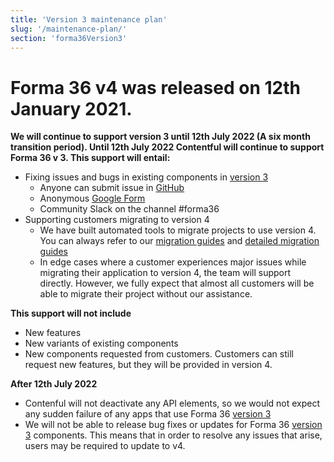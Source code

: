 ```yaml
---
title: 'Version 3 maintenance plan'
slug: '/maintenance-plan/'
section: 'forma36Version3'
---
```


# Forma 36 v4 was released on 12th January 2021.

**We will continue to support version 3 until 12th July 2022 (A six month transition period). Until 12th July 2022 Contentful will continue to support Forma 36 v 3. This support will entail:**

- Fixing issues and bugs in existing components in [version 3](https://v3.f36.contentful.com/)
  - Anyone can submit issue in [GitHub](https://github.com/contentful/forma-36/issues/new/choose)
  - Anonymous [Google Form](https://docs.google.com/forms/d/e/1FAIpQLSdoCpFKpbLYIUZhMbWJX9RbTxdHCp5HzZSFdH5D8DpDRatvYg/viewform)
  - Community Slack on the channel #forma36
- Supporting customers migrating to version 4
  - We have built automated tools to migrate projects to use version 4. You can always refer to our [migration guides](/migration-v3-to-v4) and [detailed migration guides](https://github.com/contentful/forma-36/blob/forma-v4/MIGRATION.md#How-to-migrate-your-packages-to-v4)
  - In edge cases where a customer experiences major issues while migrating their application to version 4, the team will support directly. However, we fully expect that almost all customers will be able to migrate their project without our assistance.

**This support will not include**

- New features
- New variants of existing components
- New components requested from customers. Customers can still request new features, but they will be provided in version 4.

**After 12th July 2022**

- Contenful will not deactivate any API elements, so we would not expect any sudden failure of any apps that use Forma 36 [version 3](https://v3.f36.contentful.com/)
- We will not be able to release bug fixes or updates for Forma 36 [version 3](https://v3.f36.contentful.com/) components. This means that in order to resolve any issues that arise, users may be required to update to v4.
